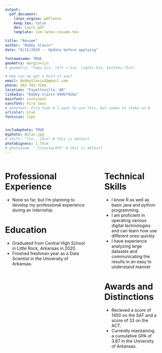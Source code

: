 ```yaml
---
output: 
  pdf_document:
    latex_engine: pdflatex
    keep_tex: false
    dev: cairo_pdf
    template: svm-latex-resume.tex

title: "Résumé"
author: "Bobby Slavin"
date: "8/31/2020 -- Update before applying"

fontawesome: TRUE
geometry: margin=1in
# geometry: "top=.5in, left =.5in, right=.5in, bottom=.75in"

# How can we get a hold of you?
email: BobbySlavin2@gmail.com
phone: 501-703-3164
location: "Fayetteville, AR"
linkedin: "bobby-slavin-490b791ba"
mainfont: cochineal
sansfont: Fira Sans
# monofont: Fira Code # I want to use this, but seems to choke on @
urlcolor: blue
fontsize: 11pt


includephoto: TRUE
myphoto: BSlav.jpg
# shift: "7in,-.25in" # this is default
photobigness: 1.75cm
# photozoom: ".2\textwidth" # this is default
---
```



<!-- Read more about Pandoc's [fenced_divs](https://pandoc.org/MANUAL.html#extension-fenced_divs) syntax -->

:::::: {.columns}
::: {.column width="60%" data-latex="{0.60\textwidth}"}

# Professional Experience

- None so far, but I'm planning to develop my professional experience during an internship.

# Education
- Graduated from Central High School in Little Rock, Arkansas in 2020.
- Finished freshman year as a Data Scientist in the University of Arkansas.


:::
::: {.column width="2%" data-latex="{0.02\textwidth}"}
\ 
<!-- an empty div with an empty character to serve as a column sep -->
:::
:::::: {.column width="38%" data-latex="{0.38\textwidth}"}

# Technical Skills

- I know R as well as basic java and python programming.
- I am proficient in operating various digital technologies and can learn how use different ones quickly
- I have experience analyzing large datasets and communicating the results in an easy to understand manner 

# Awards and Distinctions

- Recieved a score of 1450 on the SAT and a score of 33 on the ACT.
- Currently maintaining a cumulative GPA of 3.87 in the University of Arkansas.

:::
::::::

<!-- If you want another page, this is how you can do it... -->

<!-- \newpage

:::::: {.columns}
::: {.column width="60%" data-latex="{0.60\textwidth}"}




:::
::: {.column width="2%" data-latex="{0.02\textwidth}"}
\


:::
:::::: {.column width="38%" data-latex="{0.38\textwidth}"}


:::
::::::

-->